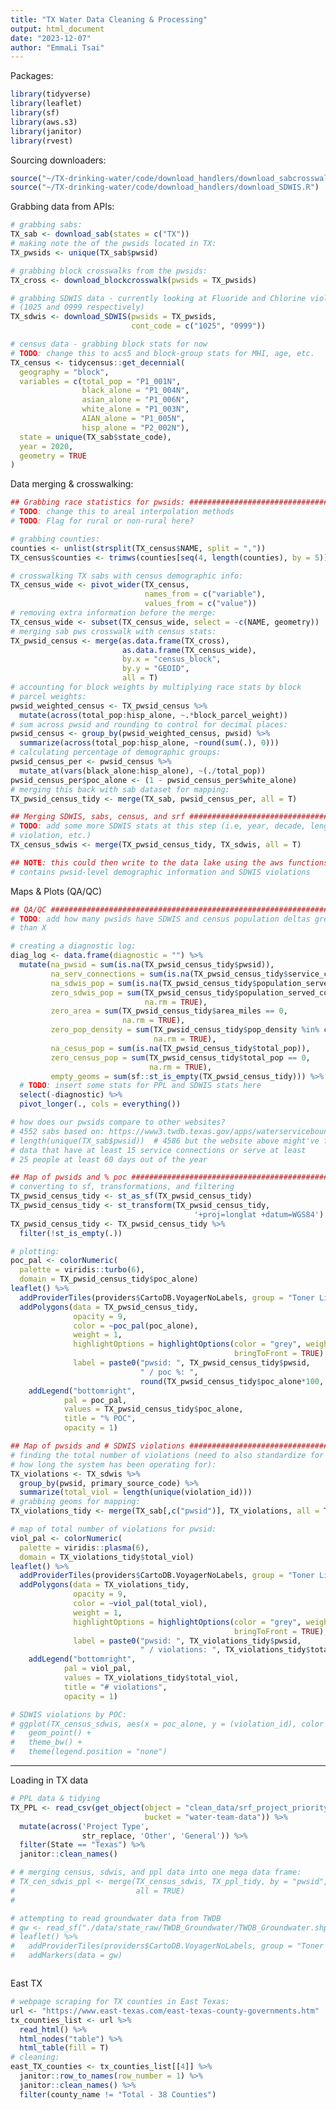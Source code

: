 ```yaml
---
title: "TX Water Data Cleaning & Processing"
output: html_document
date: "2023-12-07"
author: "EmmaLi Tsai" 
---
```


Packages: 
```r
library(tidyverse)
library(leaflet)
library(sf)
library(aws.s3)
library(janitor)
library(rvest)
```

Sourcing downloaders: 
```r
source("~/TX-drinking-water/code/download_handlers/download_sabcrosswalk.R")
source("~/TX-drinking-water/code/download_handlers/download_SDWIS.R")
```

Grabbing data from APIs: 
```r
# grabbing sabs: 
TX_sab <- download_sab(states = c("TX"))
# making note the of the pwsids located in TX: 
TX_pwsids <- unique(TX_sab$pwsid)

# grabbing block crosswalks from the pwsids: 
TX_cross <- download_blockcrosswalk(pwsids = TX_pwsids)

# grabbing SDWIS data - currently looking at Fluoride and Chlorine violations 
# (1025 and 0999 respectively)
TX_sdwis <- download_SDWIS(pwsids = TX_pwsids, 
                           cont_code = c("1025", "0999"))

# census data - grabbing block stats for now 
# TODO: change this to acs5 and block-group stats for MHI, age, etc. 
TX_census <- tidycensus::get_decennial(
  geography = "block", 
  variables = c(total_pop = "P1_001N", 
                black_alone = "P1_004N", 
                asian_alone = "P1_006N", 
                white_alone = "P1_003N", 
                AIAN_alone = "P1_005N", 
                hisp_alone = "P2_002N"), 
  state = unique(TX_sab$state_code), 
  year = 2020,
  geometry = TRUE
)
```

Data merging & crosswalking: 
```r
## Grabbing race statistics for pwsids: ########################################
# TODO: change this to areal interpolation methods 
# TODO: Flag for rural or non-rural here? 

# grabbing counties: 
counties <- unlist(strsplit(TX_census$NAME, split = ","))
TX_census$counties <- trimws(counties[seq(4, length(counties), by = 5)])

# crosswalking TX sabs with census demographic info:
TX_census_wide <- pivot_wider(TX_census, 
                              names_from = c("variable"), 
                              values_from = c("value"))
# removing extra information before the merge: 
TX_census_wide <- subset(TX_census_wide, select = -c(NAME, geometry))
# merging sab pws crosswalk with census stats: 
TX_pwsid_census <- merge(as.data.frame(TX_cross), 
                         as.data.frame(TX_census_wide), 
                         by.x = "census_block", 
                         by.y = "GEOID", 
                         all = T)
# accounting for block weights by multiplying race stats by block
# parcel weights: 
pwsid_weighted_census <- TX_pwsid_census %>% 
  mutate(across(total_pop:hisp_alone, ~.*block_parcel_weight))
# sum across pwsid and rounding to control for decimal places: 
pwsid_census <- group_by(pwsid_weighted_census, pwsid) %>% 
  summarize(across(total_pop:hisp_alone, ~round(sum(.), 0)))
# calculating percentage of demographic groups: 
pwsid_census_per <- pwsid_census %>%
  mutate_at(vars(black_alone:hisp_alone), ~(./total_pop))
pwsid_census_per$poc_alone <- (1 - pwsid_census_per$white_alone)
# merging this back with sab dataset for mapping: 
TX_pwsid_census_tidy <- merge(TX_sab, pwsid_census_per, all = T)

## Merging SDWIS, sabs, census, and srf ######################################## 
# TODO: add some more SDWIS stats at this step (i.e, year, decade, length of 
# violation, etc.)
TX_census_sdwis <- merge(TX_pwsid_census_tidy, TX_sdwis, all = T)

## NOTE: this could then write to the data lake using the aws functions 
# contains pwsid-level demographic information and SDWIS violations
```

Maps & Plots (QA/QC)
```r
## QA/QC #####################################################################
# TODO: add how many pwsids have SDWIS and census population deltas greater 
# than X

# creating a diagnostic log: 
diag_log <- data.frame(diagnostic = "") %>%
  mutate(na_pwsid = sum(is.na(TX_pwsid_census_tidy$pwsid)), 
         na_serv_connections = sum(is.na(TX_pwsid_census_tidy$service_connections_count)),
         na_sdwis_pop = sum(is.na(TX_pwsid_census_tidy$population_served_count)), 
         zero_sdwis_pop = sum(TX_pwsid_census_tidy$population_served_count == 0, 
                              na.rm = TRUE), 
         zero_area = sum(TX_pwsid_census_tidy$area_miles == 0,
                         na.rm = TRUE), 
         zero_pop_density = sum(TX_pwsid_census_tidy$pop_density %in% c(0, "NaN", "Inf"),
                                na.rm = TRUE), 
         na_cesus_pop = sum(is.na(TX_pwsid_census_tidy$total_pop)), 
         zero_census_pop = sum(TX_pwsid_census_tidy$total_pop == 0, 
                               na.rm = TRUE), 
         empty_geoms = sum(sf::st_is_empty(TX_pwsid_census_tidy))) %>%
  # TODO: insert some stats for PPL and SDWIS stats here
  select(-diagnostic) %>%
  pivot_longer(., cols = everything())

# how does our pwsids compare to other websites? 
# 4552 sabs based on: https://www3.twdb.texas.gov/apps/waterserviceboundaries
# length(unique(TX_sab$pwsid))  # 4586 but the website above might've filtered 
# data that have at least 15 service connections or serve at least 
# 25 people at least 60 days out of the year 

## Map of pwsids and % poc ####################################################
# converting to sf, transformations, and filtering 
TX_pwsid_census_tidy <- st_as_sf(TX_pwsid_census_tidy)
TX_pwsid_census_tidy <- st_transform(TX_pwsid_census_tidy, 
                                         '+proj=longlat +datum=WGS84')
TX_pwsid_census_tidy <- TX_pwsid_census_tidy %>% 
  filter(!st_is_empty(.))

# plotting: 
poc_pal <- colorNumeric(
  palette = viridis::turbo(6),
  domain = TX_pwsid_census_tidy$poc_alone)
leaflet() %>%
  addProviderTiles(providers$CartoDB.VoyagerNoLabels, group = "Toner Lite")  %>%
  addPolygons(data = TX_pwsid_census_tidy, 
              opacity = 9,
              color = ~poc_pal(poc_alone),
              weight = 1, 
              highlightOptions = highlightOptions(color = "grey", weight = 2,
                                                  bringToFront = TRUE), 
              label = paste0("pwsid: ", TX_pwsid_census_tidy$pwsid, 
                             " / poc %: ", 
                             round(TX_pwsid_census_tidy$poc_alone*100, 2))) %>%
    addLegend("bottomright", 
            pal = poc_pal, 
            values = TX_pwsid_census_tidy$poc_alone,
            title = "% POC",
            opacity = 1)

## Map of pwsids and # SDWIS violations ########################################
# finding the total number of violations (need to also standardize for year and
# how long the system has been operating for):
TX_violations <- TX_sdwis %>%
  group_by(pwsid, primary_source_code) %>%
  summarize(total_viol = length(unique(violation_id)))
# grabbing geoms for mapping: 
TX_violations_tidy <- merge(TX_sab[,c("pwsid")], TX_violations, all = T)

# map of total number of violations for pwsid: 
viol_pal <- colorNumeric(
  palette = viridis::plasma(6),
  domain = TX_violations_tidy$total_viol)
leaflet() %>%
  addProviderTiles(providers$CartoDB.VoyagerNoLabels, group = "Toner Lite")  %>%
  addPolygons(data = TX_violations_tidy, 
              opacity = 9,
              color = ~viol_pal(total_viol),
              weight = 1, 
              highlightOptions = highlightOptions(color = "grey", weight = 2,
                                                  bringToFront = TRUE), 
              label = paste0("pwsid: ", TX_violations_tidy$pwsid, 
                             " / violations: ", TX_violations_tidy$total_viol)) %>%
    addLegend("bottomright", 
            pal = viol_pal, 
            values = TX_violations_tidy$total_viol,
            title = "# violations",
            opacity = 1)

# SDWIS violations by POC: 
# ggplot(TX_census_sdwis, aes(x = poc_alone, y = (violation_id), color = pwsid)) + 
#   geom_point() + 
#   theme_bw() + 
#   theme(legend.position = "none")
```

_______________________________________________________________________________
Loading in TX data
```r
# PPL data & tidying 
TX_PPL <- read_csv(get_object(object = "clean_data/srf_project_priority_lists/web_ppl_combined_clean_v1-1.csv", 
                              bucket = "water-team-data")) %>%
  mutate(across('Project Type', 
                str_replace, 'Other', 'General')) %>%
  filter(State == "Texas") %>%
  janitor::clean_names()

# # merging census, sdwis, and ppl data into one mega data frame: 
# TX_cen_sdwis_ppl <- merge(TX_census_sdwis, TX_ppl_tidy, by = "pwsid", 
#                           all = TRUE)
# 

# attempting to read groundwater data from TWDB
# gw <- read_sf("./data/state_raw/TWDB_Groundwater/TWDB_Groundwater.shp")
# leaflet() %>%
#   addProviderTiles(providers$CartoDB.VoyagerNoLabels, group = "Toner Lite")  %>%
#   addMarkers(data = gw)



```


East TX 
```r
# webpage scraping for TX counties in East Texas: 
url <- "https://www.east-texas.com/east-texas-county-governments.htm"
tx_counties_list <- url %>% 
  read_html() %>% 
  html_nodes("table") %>% 
  html_table(fill = T) 
# cleaning: 
east_TX_counties <- tx_counties_list[[4]] %>%
  janitor::row_to_names(row_number = 1) %>%
  janitor::clean_names() %>%
  filter(county_name != "Total - 38 Counties")
```